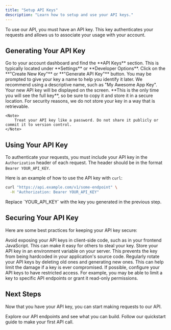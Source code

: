 ```yaml
---
title: "Setup API Keys"
description: "Learn how to setup and use your API keys."
---
```


To use our API, you must have an API key. This key authenticates your requests and allows us to associate your usage with your account.

## Generating Your API Key

<AccordionGroup>
  <Accordion title="Step 1: Navigate to your Dashboard" icon="layout-dashboard">
    Go to your account dashboard and find the **API Keys** section. This is typically located under **Settings** or **Developer Options**.
  </Accordion>
  <Accordion title="Step 2: Create a New Key" icon="key">
    Click on the **"Create New Key"** or **"Generate API Key"** button. You may be prompted to give your key a name to help you identify it later. We recommend using a descriptive name, such as "My Awesome App Key".
  </Accordion>
  <Accordion title="Step 3: Copy and Secure Your Key" icon="copy">
    Your new API key will be displayed on the screen. **This is the only time you will see the full key**, so be sure to copy it and store it in a secure location. For security reasons, we do not store your key in a way that is retrievable.

    <Note>
        Treat your API key like a password. Do not share it publicly or commit it to version control.
    </Note>
  </Accordion>
</AccordionGroup>

## Using Your API Key

To authenticate your requests, you must include your API key in the `Authorization` header of each request. The header should be in the format `Bearer YOUR_API_KEY`.

Here is an example of how to use the API key with `curl`:

```bash
curl "https://api.example.com/v1/some-endpoint" \
  -H "Authorization: Bearer YOUR_API_KEY"
```

<Tip>
  Replace `YOUR_API_KEY` with the key you generated in the previous step.
</Tip>

## Securing Your API Key

Here are some best practices for keeping your API key secure:

<CardGroup cols={2}>
  <Card title="Do Not Expose Keys" icon="lock">
    Avoid exposing your API keys in client-side code, such as in your frontend JavaScript. This can make it easy for others to steal your key.
  </Card>
  <Card title="Use Environment Variables" icon="leaf">
    Store your API key in an environment variable on your server. This prevents the key from being hardcoded in your application's source code.
  </Card>
  <Card title="Rotate Your Keys" icon="arrows-rotate">
    Regularly rotate your API keys by deleting old ones and generating new ones. This can help limit the damage if a key is ever compromised.
  </Card>
  <Card title="Restrict Key Access" icon="ban">
    If possible, configure your API keys to have restricted access. For example, you may be able to limit a key to specific API endpoints or grant it read-only permissions.
  </Card>
</CardGroup>

## Next Steps

Now that you have your API key, you can start making requests to our API.

<CardGroup cols={2}>
  <Card title="API Reference" icon="code" href="/api-reference/introduction">
    Explore our API endpoints and see what you can build.
  </Card>
  <Card title="Quickstart Guide" icon="rocket" href="/quickstart">
    Follow our quickstart guide to make your first API call.
  </Card>
</CardGroup>
